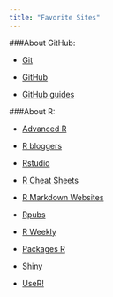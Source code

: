 ```yaml
---
title: "Favorite Sites"
---
```


###About GitHub: 

- [Git](https://git-scm.com/)

- [GitHub](https://github.com/)

- [GitHub guides](https://guides.github.com/)


###About R:

- [Advanced R](http://adv-r.had.co.nz/)

- [R bloggers](https://www.r-bloggers.com/)

- [Rstudio](https://www.rstudio.com/)

- [R Cheat Sheets](https://www.rstudio.com/resources/cheatsheets/)

- [R Markdown Websites](http://rmarkdown.rstudio.com/rmarkdown_websites.html)

- [Rpubs](http://rpubs.com/)

- [R Weekly](https://rweekly.org/)

- [Packages R](https://www.rstudio.com/products/rpackages/)

- [Shiny](https://shiny.rstudio.com/)

- [UseR!](https://user2018.r-project.org/)
